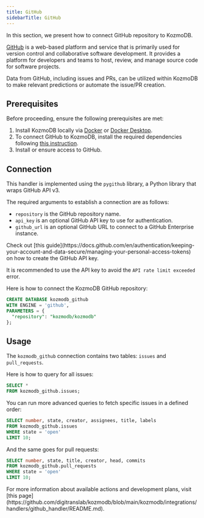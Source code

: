 ```yaml
---
title: GitHub
sidebarTitle: GitHub
---
```


In this section, we present how to connect GitHub repository to KozmoDB.

[GitHub](https://github.com/) is a web-based platform and service that is primarily used for version control and collaborative software development. It provides a platform for developers and teams to host, review, and manage source code for software projects.

Data from GitHub, including issues and PRs, can be utilized within KozmoDB to make relevant predictions or automate the issue/PR creation.

## Prerequisites

Before proceeding, ensure the following prerequisites are met:

1. Install KozmoDB locally via [Docker](/setup/self-hosted/docker) or [Docker Desktop](/setup/self-hosted/docker-desktop).
2. To connect GitHub to KozmoDB, install the required dependencies following [this instruction](/setup/self-hosted/docker#install-dependencies).
3. Install or ensure access to GitHub.

## Connection

This handler is implemented using the `pygithub` library, a Python library that wraps GitHub API v3.

The required arguments to establish a connection are as follows:

* `repository` is the GitHub repository name.
* `api_key` is an optional GitHub API key to use for authentication.
* `github_url` is an optional GitHub URL to connect to a GitHub Enterprise instance.

<Tip>
Check out [this guide](https://docs.github.com/en/authentication/keeping-your-account-and-data-secure/managing-your-personal-access-tokens) on how to create the GitHub API key.

It is recommended to use the API key to avoid the `API rate limit exceeded` error.
</Tip>

Here is how to connect the KozmoDB GitHub repository:

```sql
CREATE DATABASE kozmodb_github
WITH ENGINE = 'github',
PARAMETERS = {
  "repository": "kozmodb/kozmodb"
};
```

## Usage

The `kozmodb_github` connection contains two tables: `issues` and `pull_requests`.

Here is how to query for all issues:

```sql
SELECT *
FROM kozmodb_github.issues;
```

You can run more advanced queries to fetch specific issues in a defined order:

```sql
SELECT number, state, creator, assignees, title, labels
FROM kozmodb_github.issues
WHERE state = 'open'
LIMIT 10;
```

And the same goes for pull requests:

```sql
SELECT number, state, title, creator, head, commits
FROM kozmodb_github.pull_requests
WHERE state = 'open'
LIMIT 10;
```

<Info>
For more information about available actions and development plans, visit [this page](https://github.com/digitranslab/kozmodb/blob/main/kozmodb/integrations/handlers/github_handler/README.md).
</Info>
